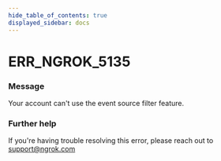 ```yaml
---
hide_table_of_contents: true
displayed_sidebar: docs
---
```



# ERR_NGROK_5135

### Message

Your account can't use the event source filter feature.

<ErrorDetails error="err_ngrok_5135" />

### Further help

If you're having trouble resolving this error, please reach out to [support@ngrok.com](mailto:support@ngrok.com?subject=Help%20with%20ERR_NGROK_5135)

